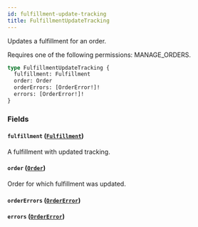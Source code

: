 ```yaml
---
id: fulfillment-update-tracking
title: FulfillmentUpdateTracking
---
```


Updates a fulfillment for an order.

Requires one of the following permissions: MANAGE_ORDERS.

```graphql
type FulfillmentUpdateTracking {
  fulfillment: Fulfillment
  order: Order
  orderErrors: [OrderError!]!
  errors: [OrderError!]!
}
```

### Fields

#### `fulfillment` ([`Fulfillment`](../../../developer/api-reference/objects/fulfillment))

A fulfillment with updated tracking.

#### `order` ([`Order`](../../../developer/api-reference/objects/order))

Order for which fulfillment was updated.

#### `orderErrors` ([`OrderError`](../../../developer/api-reference/objects/order-error))

#### `errors` ([`OrderError`](../../../developer/api-reference/objects/order-error))
